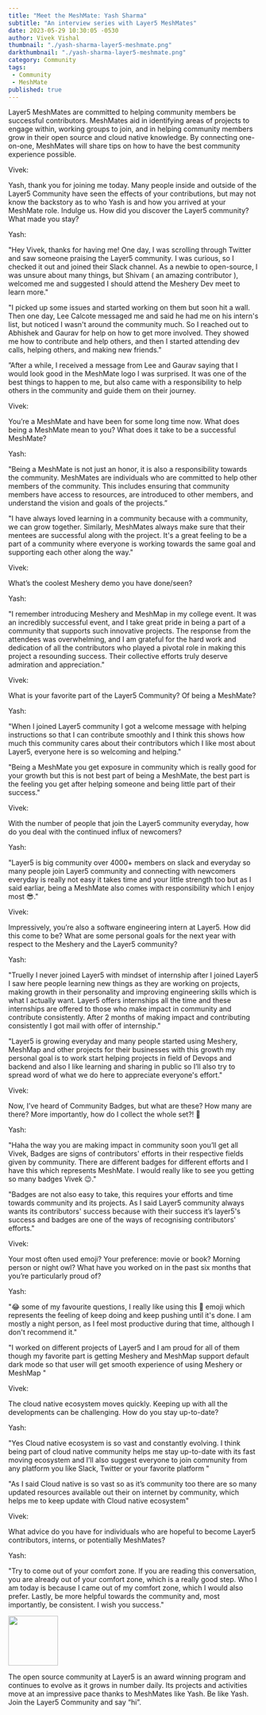 ```yaml
---
title: "Meet the MeshMate: Yash Sharma"
subtitle: "An interview series with Layer5 MeshMates"
date: 2023-05-29 10:30:05 -0530
author: Vivek Vishal
thumbnail: "./yash-sharma-layer5-meshmate.png"
darkthumbnail: "./yash-sharma-layer5-meshmate.png"
category: Community
tags:
 - Community
 - MeshMate
published: true
---
```



<BlogWrapper>
<MeetTheMeshMate>

<div class="intro"><p>Layer5 MeshMates are committed to helping community members be successful contributors. <Link to="/community/meshmates">MeshMates</Link> aid in identifying areas of projects to engage within, working groups to join, and in helping community members grow in their open source and cloud native knowledge. By connecting one-on-one, MeshMates will share tips on how to have the best community experience possible. 
</p></div>

<div class="interviewer">
<span>Vivek:</span>
  <p>
    Yash, thank you for joining me today. Many people inside and outside of the Layer5 Community have seen the effects of your contributions, but may not know the backstory as to who Yash is and how you arrived at your MeshMate role. Indulge us. How did you discover the Layer5 community? What made you stay?
  </p>
</div>

<div class="interviewee">
<span>Yash:</span>
  <p>
    "Hey Vivek, thanks for having me! One day, I was scrolling through Twitter and saw someone praising the Layer5 community. I was curious, so I checked it out and joined their Slack channel. As a newbie to open-source, I was unsure about many things, but Shivam ( an amazing contributor ), welcomed me and suggested I should attend the Meshery Dev meet to learn more."
  </p>
  <p>
    "I picked up some issues and started working on them but soon hit a wall. Then one day, Lee Calcote messaged me and said he had me on his intern's list, but noticed I wasn't around the community much. So I reached out to Abhishek and Gaurav for help on how to get more involved. They showed me how to contribute and help others, and then I started attending dev calls, helping others, and making new friends."
  </p>
<p>
”After a while, I received a message from Lee and Gaurav saying that I would look good in the MeshMate logo I was surprised. It was one of the best things to happen to me, but also came with a responsibility to help others in the community and guide them on their journey.
</p>
</div>

<div class="interviewer">
<span>Vivek:</span>
  <p>You’re a MeshMate and have been for some long time now. What does being a MeshMate mean to you? What does it take to be a successful MeshMate?</p></div>

<div class="interviewee">
<span>Yash:</span>
  <p>
    "Being a MeshMate is not just an honor, it is also a responsibility towards the community. MeshMates are individuals who are committed to help other members of the community. This includes ensuring that community members have access to resources, are introduced to other members, and understand the vision and goals of the projects.”
  </p>
  <p>
    "I have always loved learning in a community because with a community, we can grow together. Similarly, MeshMates always make sure that their mentees are successful along with the project. It's a great feeling to be a part of a community where everyone is working towards the same goal and supporting each other along the way."
  </p>
</div>

<div class="interviewer">
  <span>Vivek:</span>
  <p>
    What’s the coolest Meshery demo you have done/seen?
  </p>
</div>

<div class="interviewee">
<span>Yash:</span>
  <p>
    "I remember introducing Meshery and MeshMap in my college event. It was an incredibly successful event, and I take great pride in being a part of a community that supports such innovative projects. The response from the attendees was overwhelming, and I am grateful for the hard work and dedication of all the contributors who played a pivotal role in making this project a resounding success. Their collective efforts truly deserve admiration and appreciation."
  </p>
  <p>

  </p>
</div>

<div class="interviewer">
<span>Vivek:</span>
  <p>
    What is your favorite part of the Layer5 Community? Of being a MeshMate?
  </p>
</div>


<div class="interviewee">
<span>Yash:</span>
  <p>
    "When I joined Layer5 community I got a welcome message with helping instructions so that I can contribute smoothly and I think this shows how much this community cares about their contributors which I like most about Layer5, everyone here is so welcoming and helping."
  </p>
  <p>
    "Being a MeshMate you get exposure in community which is really good for your growth but this is not best part of being a MeshMate, the best part is the feeling you get after helping someone and being little part of their success."
  </p>
</div>

<div class="interviewer">
<span>Vivek:</span>
  <p>
    With the number of people  that join the Layer5 community everyday, how do you deal with the continued influx of newcomers?
  </p>
</div>

<div class="interviewee">
<span>Yash:</span>
  <p>
    "Layer5 is big community over 4000+ members on slack and everyday so many people join Layer5 community and connecting with newcomers everyday is really not easy it takes time and your little strength too but as I said earliar, being a MeshMate also comes with responsibility which I enjoy most 😎."
  </p>
  <p>
  </p>
</div>

<div class="interviewer">
<span>Vivek:</span>
  <p>
    Impressively, you’re also a software engineering intern at Layer5. How did this come to be? What are some personal goals for the next year with respect to the Meshery and the Layer5 community?
  </p>
</div>

<div class="interviewee">
<span>Yash:</span>
  <p>
    "Truelly I never joined Layer5 with mindset of internship after I joined Layer5 I saw here people learning new things as they are working on projects, making growth in their personality and improving engineering skills which is what I actually want. Layer5 offers internships all the time and these internships are offered to those who make impact in community and contribute consistently. After 2 months of making impact and contributing consistently I got mail with offer of internship."
  </p>
  <p>
    "Layer5 is growing everyday and many people started using Meshery, MeshMap and other projects for their businesses with this growth my personal goal is to work start helping projects in field of Devops and backend and also I like learning and sharing in public so I’ll also try to spread word of what we do here to appreciate everyone's effort."
  </p>
</div>

<div class="interviewer">
<span>Vivek:</span><p>
Now, I’ve heard of Community Badges, but what are these? How many are there? More importantly, how do I collect the whole set?! 🙂
</p>
</div>

<div class="interviewee">
<span>Yash:</span>
  <p>
    "Haha the way you are making impact in community soon you’ll get all Vivek, Badges are signs of contributors' efforts in their respective fields given by community. There are different badges for different efforts and I have this which represents MeshMate. I would really like to see you getting so many badges Vivek 😉."
  </p>
  <p>
    "Badges are not also easy to take, this requires your efforts and time towards community and its projects. As I said Layer5 community always wants its contributors' success because with their success it’s layer5's success and badges are one of the ways of recognising contributors' efforts."
  </p>
</div>

<div class="interviewer">
<span>Vivek:</span>
  <p>
    Your most often used emoji? Your preference: movie or book? Morning person or night owl? What have you worked on in the past six months that you’re particularly proud of?
  </p>
</div>

<div class="interviewee">
<span>Yash:</span>
  <p>
    "😂 some of my favourite questions, I really like using this 🚀 emoji which represents the feeling of keep doing and keep pushing until it's done. I am mostly a night person, as I feel most productive during that time, although I don't recommend it."
  </p>
  <p>
    "I worked on different projects of Layer5 and I am proud for all of them though my favorite part is getting Meshery and MeshMap support default dark mode so that user will get smooth experience of using Meshery or MeshMap "
  </p>
</div>

<div class="interviewer">
<span>Vivek:</span><p> The cloud native ecosystem moves quickly. Keeping up with all the developments can be challenging. How do you stay up-to-date?
</p></div>

<div class="interviewee">
<span>Yash:</span>
  <p>
    "Yes Cloud native ecosystem is so vast and constantly evolving. I think being part of cloud native community helps me stay up-to-date with its fast moving ecosystem and I’ll also suggest everyone to join community from any platform you like Slack, Twitter or your favorite platform "
  </p>
  <p>
    "As I said Cloud native is so vast so as it’s community too there are so many updated resources available out their on internet by community, which helps me to keep update with Cloud native ecosystem"
  </p>
</div>

<div class="interviewer">
<span>Vivek:</span><p> What  advice do you have for individuals who are hopeful to become Layer5 contributors, interns, or potentially MeshMates?
</p></div>

<div class="interviewee">
<span>Yash:</span>
  <p>
    "Try to come out of your comfort zone. If you are reading this conversation, you are already out of your comfort zone, which is a really good step. Who I am today is because I came out of my comfort zone, which I would also prefer. Lastly, be more helpful towards the community and, most importantly, be consistent. I wish you success."
  </p>
  <p>
  </p>
</div>

<div class="note"><img src={ForkLift} height="100px" /><p>The open source community at Layer5 is an award winning program and continues to evolve as it grows in number daily. Its projects and activities move at an impressive pace thanks to MeshMates like Yash. Be like Yash. Join the <Link to="/community">Layer5 Community</Link> and say “hi”.
</p></div>

</MeetTheMeshMate>
</BlogWrapper>
